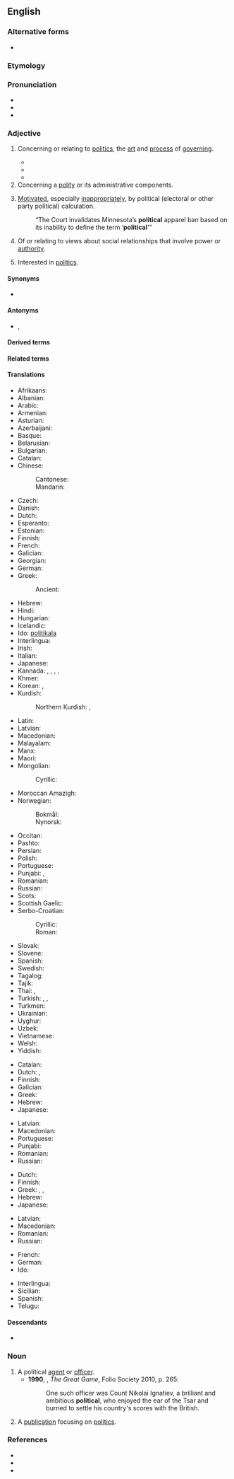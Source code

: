 ==English==

===Alternative forms===
* {{l|en|politicall}} {{qualifier|obsolete}}

===Etymology===
{{suffix|en|politic|al}}

===Pronunciation===
* {{IPA|en|/pəˈlɪtɪkəl/}}
* {{audio|en|en-us-political.ogg|Audio (US)}}
* {{hyphenation|en|po|lit|i|cal}}

===Adjective===
{{en-adj}}

# Concerning or relating to [[politics]], the [[art]] and [[process]] of [[governing]].
#: {{ux|en|'''Political''' principles are rarely absolute, as '''political''' logic holds an imperfect result by compromise is better than a theoretically perfect abstention from the political process in the opposition.}}
#* {{RQ:Birmingham Gossamer|chapter=I|passage=As a '''political''' system democracy seems to me extraordinarily foolish, but I would not go out of my way to protest against it. My servant is, so far as I am concerned, welcome to as many votes as he can get. I would very gladly make mine over to him if I could.}}
#* {{quote-journal|en|date=2012-01
|author=Philip E. Mirowski|volume=100|issue=1|page=87|magazine={{w|American Scientist}}
|title=[http://www.americanscientist.org/bookshelf/pub/harms-to-health-from-the-pursuit-of-profits Harms to Health from the Pursuit of Profits]
|passage=In an era when '''political''' leaders promise deliverance from decline through America’s purported preeminence in scientific research, the news that science is in deep trouble in the United States has been as unwelcome as a diagnosis of leukemia following the loss of health insurance.}}
#* {{quote-journal|en|date=November 7, 2012|author=Matt Bai|title=Winning a Second Term, Obama Will Confront Familiar Headwinds|work=New York Times|url=http://www.nytimes.com/2012/11/07/us/politics/in-president-obamas-second-term-familiar-challenges.html?pagewanted=all&_r=0
|passage=That brief moment after the election four years ago, when many Americans thought Mr. Obama’s election would presage a new, less fractious '''political''' era, now seems very much a thing of the past.}}
# Concerning a [[polity]] or its administrative components.
#: {{ux|en|Good '''political''' staff is hard to find, they may neither be ambitious and corrupted by power nor tempted by private sector careers.}}
# {{lb|en|pejorative}} [[motivate|Motivated]], especially [[inappropriately]], by political (electoral or other party political) calculation.
#: “The Court invalidates Minnesota’s '''political''' apparel ban based on its inability to define the term ‘'''political''''”
# Of or relating to views about social relationships that involve power or [[authority]].
# {{lb|en|of a person}} Interested in [[politics]].

====Synonyms====
* {{l|en|politic}}

====Antonyms====
* {{l|en|nonpolitical}}, {{l|en|non-political}}

====Derived terms====
{{der3|en
|ethnopolitical
|geopolitical
|politicality
|politically
|political agent
|political animal
|political arithmetic
|political asylum
|political economy
|political football
|politicalness
|political party
|political prisoner
|party political
|politically correct
|sociopolitical
|political spectrum}}

====Related terms====
{{rel4|en
|politician
|politicize
|politick
|politico}}

====Translations====
{{trans-top|concerning or relating to politics}}
* Afrikaans: {{t+|af|politieke}}
* Albanian: {{t+|sq|politik}}
* Arabic: {{t|ar|سِيَاسِيّ}}
* Armenian: {{t+|hy|քաղաքական}}
* Asturian: {{t|ast|políticu}}
* Azerbaijani: {{t|az|siyasi}}
* Basque: {{t|eu|politiko}}
* Belarusian: {{t+|be|паліты́чны}}
* Bulgarian: {{t+|bg|полити́чески}}
* Catalan: {{t+|ca|polític}}
* Chinese:
*: Cantonese: {{t|yue|政治|tr=zing3 zi6}}
*: Mandarin: {{t+|cmn|政治|tr=zhèngzhì}}
* Czech: {{t+|cs|politický}}
* Danish: {{t|da|politisk}}
* Dutch: {{t+|nl|politiek}}
* Esperanto: {{t|eo|politika}}
* Estonian: {{t|et|poliitiline}}
* Finnish: {{t+|fi|poliittinen}}
* French: {{t+|fr|politique}}
* Galician: {{t+|gl|político}}
* Georgian: {{t|ka|პოლიტიკური}}
* German: {{t+|de|politisch}}
* Greek: {{t+|el|πολιτικός}}
*: Ancient: {{t|grc|πολιτικός}}
* Hebrew: {{t+|he|פּוֹלִיטִי|tr=políti}}
* Hindi: {{t+|hi|राजनीतिक}}
* Hungarian: {{t+|hu|politikai}}
* Icelandic: {{t|is|pólitísk}}
* Ido: [[politikala]]
* Interlingua: {{t|ia|politic}}
* Irish: {{t|ga|polaitiúil}}
* Italian: {{t+|it|politico}}
* Japanese: {{t+|ja|政治的|tr=せいじてきな, seijiteki na|alt=政治的な}}
* Kannada: {{t+|kn|ಆಳ್ವಿಕೆಯ}}, {{t+|kn|ರಾಜಕೀಯ}}, {{t+|kn|ರಾಜಕೀಯದ}}, {{t+|kn|ರಾಜ್ಯನೀತಿಯ}}, {{t+|kn|ರಾಜ್ಯಾಡಳಿತದ}}
* Khmer: {{t+|km|នយោបាយ}}
* Korean: {{t+|ko|정치 (政治)}}, {{t+|ko|정치적 (政治的)}}
* Kurdish:
*: Northern Kurdish: {{t+|kmr|siyasî}}, {{t+|kmr|polîtîk}}
{{trans-mid}}
* Latin: {{t|la|polīticus}}
* Latvian: {{t|lv|politisks}}
* Macedonian: {{t|mk|политички}}
* Malayalam: {{t|ml|രാഷ്ട്രീയമായ}}
* Manx: {{t-needed|gv}}
* Maori: {{t|mi|tōrangapū}}
* Mongolian:
*: Cyrillic: {{t|mn|улс төр|alt=улс төрийн}}
* Moroccan Amazigh: {{t|zgh|ⴰⵙⵔⵜⴰⵏ|tr=asrtan}}
* Norwegian:
*: Bokmål: {{t+|no|politisk}}
*: Nynorsk: {{t+|no|politisk}}
* Occitan: {{t+|oc|politic}}
* Pashto: {{t+|ps|سياسي|tr=seyāsí}}
* Persian: {{t+|fa|سیاسی|tr=siyâsi}}
* Polish: {{t+|pl|polityczny}}
* Portuguese: {{t+|pt|político}}
* Punjabi: {{t+|pa|ਸਿਆਸੀ}}, {{t|pa|ਰਾਜਨੀਤਿਕ}}
* Romanian: {{t+|ro|politic}}
* Russian: {{t+|ru|полити́ческий}}
* Scots: {{t|sco|poleetical}}
* Scottish Gaelic: {{t|gd|poileataigeach}}
* Serbo-Croatian:
*: Cyrillic: {{t|sh|полѝтичкӣ}}
*: Roman: {{t+|sh|polìtičkī}}
* Slovak: {{t+|sk|politický}}
* Slovene: {{t|sl|političen}}
* Spanish: {{t+|es|político}}
* Swedish: {{t+|sv|politisk}}
* Tagalog: {{t|tl|pampolitika}}
* Tajik: {{t+|tg|сиёсӣ}}
* Thai: {{t|th|ทางการเมือง}}, {{t+|th|การเมือง}}
* Turkish: {{t+|tr|siyasi}}, {{t+|tr|siyasal}}, {{t+|tr|politik}}
* Turkmen: {{t|tk|syýasy}}
* Ukrainian: {{t|uk|політи́чний}}
* Uyghur: {{t|ug|سىياسى}}
* Uzbek: {{t+|uz|siyosiy}}
* Vietnamese: {{t+|vi|chính trị}}
* Welsh: {{t+|cy|gwleidyddol}}
* Yiddish: {{t|yi|פּאָליטיש}}
{{trans-bottom}}

{{trans-top|motivated by political calculation}}
* Catalan: {{t+|ca|polític}}
* Dutch: {{t+|nl|partijpolitiek}}, {{t+|nl|politiek}}
* Finnish: {{t+|fi|poliittinen}}
* Galician: {{t+|gl|político}}
* Greek: {{t+|el|πολιτικός}}
* Hebrew: {{t+|he|פּוֹלִיטִי|tr=políti}}
* Japanese: {{t+|ja|政治的|tr=せいじてきな, seijiteki na|alt=政治的な}}
{{trans-mid}}
* Latvian: {{t|lv|politisks}}
* Macedonian: {{t|mk|политички}}
* Portuguese: {{t+|pt|político}}
* Punjabi: {{t+|pa|ਸਿਆਸਤੀ}}
* Romanian: {{t+|ro|politic}}
* Russian: {{t+|ru|полити́ческий}}
{{trans-bottom}}

{{trans-top|of or relating to views about social relationships that involve power or authority}}
* Dutch: {{t+|nl|politiek}}
* Finnish: {{t+|fi|poliittinen}}
* Greek: {{t+|el|πολιτικός}}, {{t+|el|πολιτειακός}}, {{t+|el|δημόσιος}}
* Hebrew: {{t+|he|פוליטי|m|tr=políti}}
* Japanese: {{t+|ja|政治的|tr=せいじてきな, seijiteki na|alt=政治的な}}
{{trans-mid}}
* Latvian: {{t|lv|politisks}}
* Macedonian: {{t|mk|политички}}
* Romanian: {{t+|ro|politic}}
* Russian: {{t+|ru|полити́ческий}}
{{trans-bottom}}

{{checktrans-top}}
* French: {{t+check|fr|politique}}
* German: {{t+check|de|politisch}}
* Ido: {{t+check|io|politikala}}
{{trans-mid}}
* Interlingua: {{t-check|ia|politic}}
* Sicilian: {{t+check|scn|pulìticu}}
* Spanish: {{t+check|es|político}}
* Telugu: {{t-check|te|రాజకీయ}}
{{trans-bottom}}

====Descendants====
* {{desc|hi|पोलितिकल|bor=1}}

===Noun===
{{en-noun}}

# A political [[agent]] or [[officer]].
#* '''1990''', {{w|Peter Hopkirk}}, ''The Great Game'', Folio Society 2010, p. 265:
#*: One such officer was Count Nikolai Ignatiev, a brilliant and ambitious '''political''', who enjoyed the ear of the Tsar and burned to settle his country's scores with the British.
# A [[publication]] focusing on [[politics]].

===References===
* {{R:OneLook}}
* {{R:Keywords 21st}}
* {{R:Century 1911}}
